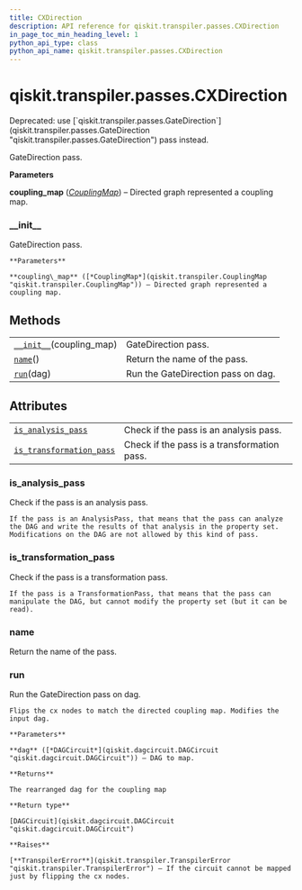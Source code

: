 ```yaml
---
title: CXDirection
description: API reference for qiskit.transpiler.passes.CXDirection
in_page_toc_min_heading_level: 1
python_api_type: class
python_api_name: qiskit.transpiler.passes.CXDirection
---
```


# qiskit.transpiler.passes.CXDirection

<Class id="qiskit.transpiler.passes.CXDirection" github="https://github.com/qiskit/qiskit/tree/stable/0.17/qiskit/transpiler/passes/utils/cx_direction.py" signature="CXDirection(*args, **kwargs)">
  Deprecated: use [`qiskit.transpiler.passes.GateDirection`](qiskit.transpiler.passes.GateDirection "qiskit.transpiler.passes.GateDirection") pass instead.

  GateDirection pass.

  **Parameters**

  **coupling\_map** ([*CouplingMap*](qiskit.transpiler.CouplingMap "qiskit.transpiler.CouplingMap")) – Directed graph represented a coupling map.

  ### \_\_init\_\_

  <Function id="qiskit.transpiler.passes.CXDirection.__init__" name="__init__" signature="__init__(coupling_map)">
    GateDirection pass.

    **Parameters**

    **coupling\_map** ([*CouplingMap*](qiskit.transpiler.CouplingMap "qiskit.transpiler.CouplingMap")) – Directed graph represented a coupling map.
  </Function>

  ## Methods

  |                                                                                                                             |                                    |
  | --------------------------------------------------------------------------------------------------------------------------- | ---------------------------------- |
  | [`__init__`](#qiskit.transpiler.passes.CXDirection.__init__ "qiskit.transpiler.passes.CXDirection.__init__")(coupling\_map) | GateDirection pass.                |
  | [`name`](#qiskit.transpiler.passes.CXDirection.name "qiskit.transpiler.passes.CXDirection.name")()                          | Return the name of the pass.       |
  | [`run`](#qiskit.transpiler.passes.CXDirection.run "qiskit.transpiler.passes.CXDirection.run")(dag)                          | Run the GateDirection pass on dag. |

  ## Attributes

  |                                                                                                                                                        |                                             |
  | ------------------------------------------------------------------------------------------------------------------------------------------------------ | ------------------------------------------- |
  | [`is_analysis_pass`](#qiskit.transpiler.passes.CXDirection.is_analysis_pass "qiskit.transpiler.passes.CXDirection.is_analysis_pass")                   | Check if the pass is an analysis pass.      |
  | [`is_transformation_pass`](#qiskit.transpiler.passes.CXDirection.is_transformation_pass "qiskit.transpiler.passes.CXDirection.is_transformation_pass") | Check if the pass is a transformation pass. |

  ### is\_analysis\_pass

  <Function id="qiskit.transpiler.passes.CXDirection.is_analysis_pass" name="is_analysis_pass" signature="property is_analysis_pass">
    Check if the pass is an analysis pass.

    If the pass is an AnalysisPass, that means that the pass can analyze the DAG and write the results of that analysis in the property set. Modifications on the DAG are not allowed by this kind of pass.
  </Function>

  ### is\_transformation\_pass

  <Function id="qiskit.transpiler.passes.CXDirection.is_transformation_pass" name="is_transformation_pass" signature="property is_transformation_pass">
    Check if the pass is a transformation pass.

    If the pass is a TransformationPass, that means that the pass can manipulate the DAG, but cannot modify the property set (but it can be read).
  </Function>

  ### name

  <Function id="qiskit.transpiler.passes.CXDirection.name" name="name" signature="name()">
    Return the name of the pass.
  </Function>

  ### run

  <Function id="qiskit.transpiler.passes.CXDirection.run" name="run" signature="run(dag)">
    Run the GateDirection pass on dag.

    Flips the cx nodes to match the directed coupling map. Modifies the input dag.

    **Parameters**

    **dag** ([*DAGCircuit*](qiskit.dagcircuit.DAGCircuit "qiskit.dagcircuit.DAGCircuit")) – DAG to map.

    **Returns**

    The rearranged dag for the coupling map

    **Return type**

    [DAGCircuit](qiskit.dagcircuit.DAGCircuit "qiskit.dagcircuit.DAGCircuit")

    **Raises**

    [**TranspilerError**](qiskit.transpiler.TranspilerError "qiskit.transpiler.TranspilerError") – If the circuit cannot be mapped just by flipping the cx nodes.
  </Function>
</Class>

